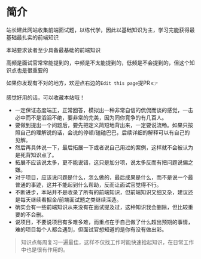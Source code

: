 # 简介
 
站长建此网站收集前端面试题，以练代学，因此以基础知识为主，学习完能获得最基础最扎实的前端知识

本站要求读者至少具备最基础的前端知识

高频是面试官常常能提到的，中频是不太能提到的，低频是不会提到的，但这个知识点也是很重要的

如果你发现有不对的地方，欢迎点右边的`Edit this page`提PR 👉

感觉好用的话，可以收藏本站哦！

* 一定保证态度端正，正常回答，模拟出一种非常自信的侃侃而谈的感觉，一击必中而不是滔滔不绝，要非常的完美，因为同你竞争的有几百人。
* 要做到提出一个问题后，要先把定义简短地背出来，一定要说流畅。如果只按照自己的理解说的话，会说的停顿/磕磕巴巴，后续详细的解释可以有自己的见解。
* 然后再具体说一下，最后拓展一下或者说自己用过的案例，这样就不会被认为是死背知识点了。
* 拓展不应该说太多，更不能说错，这只是加分项，说太多反而有把问题说偏之嫌。
* 对于项目，应该说问题是什么，怎么做的，最后成果是什么，而不是说一个最普通的事迹，这并不能起到什么帮助，反而让面试官觉得不行。
* 不断进步，本站并不是收录了所有的前端知识，但前端知识又细又杂，建议还是每天继续看掘金/前端面试题之类继续深造。
* 确实会有一些前端知识从来没有在面试提及过，这种知识我会删除，但比较重要的不会删。
* 说项目，不要说项目有多难多难，而重点在于自己做了什么超出预期的事情，难的项目每个人都会遇到，但面试官想知道的是你有没有做出彩。

> 知识点每周复习一遍最佳，这样不仅找工作时能快速拾起知识，在日常工作中也是很有作用的。


<Counters />

